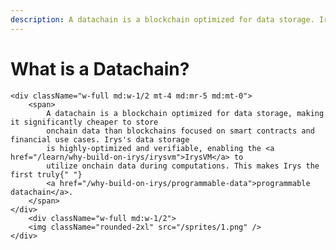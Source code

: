 ```yaml
---
description: A datachain is a blockchain optimized for data storage. Irys's datachain enables highly-optimized, verifiable onchain data storage and computation.
---
```


# What is a Datachain?

<div className="flex flex-col md:flex-row items-center">

    <div className="w-full md:w-1/2 mt-4 md:mr-5 md:mt-0">
    	<span>
    		A datachain is a blockchain optimized for data storage, making it significantly cheaper to store
    		onchain data than blockchains focused on smart contracts and financial use cases. Irys's data storage
    		is highly-optimized and verifiable, enabling the <a href="/learn/why-build-on-irys/irysvm">IrysVM</a> to
    		utilize onchain data during computations. This makes Irys the first truly{" "}
    		<a href="/why-build-on-irys/programmable-data">programmable datachain</a>.
    	</span>
    </div>
    	<div className="w-full md:w-1/2">
    	<img className="rounded-2xl" src="/sprites/1.png" />
    </div>

</div>
